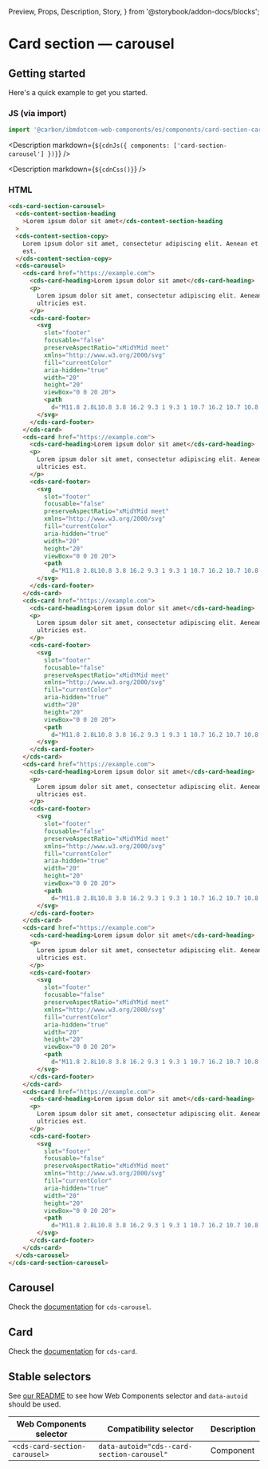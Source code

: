   Preview,
  Props,
  Description,
  Story,
} from '@storybook/addon-docs/blocks';

# Card section — carousel

## Getting started

Here's a quick example to get you started.

### JS (via import)

```javascript
import '@carbon/ibmdotcom-web-components/es/components/card-section-carousel/index.js';
```

<Description markdown={`${cdnJs({ components: ['card-section-carousel'] })}`} />

<Description markdown={`${cdnCss()}`} />

### HTML

```html
<cds-card-section-carousel>
  <cds-content-section-heading
    >Lorem ipsum dolor sit amet</cds-content-section-heading
  >
  <cds-content-section-copy>
    Lorem ipsum dolor sit amet, consectetur adipiscing elit. Aenean et ultricies
    est.
  </cds-content-section-copy>
  <cds-carousel>
    <cds-card href="https://example.com">
      <cds-card-heading>Lorem ipsum dolor sit amet</cds-card-heading>
      <p>
        Lorem ipsum dolor sit amet, consectetur adipiscing elit. Aenean et
        ultricies est.
      </p>
      <cds-card-footer>
        <svg
          slot="footer"
          focusable="false"
          preserveAspectRatio="xMidYMid meet"
          xmlns="http://www.w3.org/2000/svg"
          fill="currentColor"
          aria-hidden="true"
          width="20"
          height="20"
          viewBox="0 0 20 20">
          <path
            d="M11.8 2.8L10.8 3.8 16.2 9.3 1 9.3 1 10.7 16.2 10.7 10.8 16.2 11.8 17.2 19 10z"></path>
        </svg>
      </cds-card-footer>
    </cds-card>
    <cds-card href="https://example.com">
      <cds-card-heading>Lorem ipsum dolor sit amet</cds-card-heading>
      <p>
        Lorem ipsum dolor sit amet, consectetur adipiscing elit. Aenean et
        ultricies est.
      </p>
      <cds-card-footer>
        <svg
          slot="footer"
          focusable="false"
          preserveAspectRatio="xMidYMid meet"
          xmlns="http://www.w3.org/2000/svg"
          fill="currentColor"
          aria-hidden="true"
          width="20"
          height="20"
          viewBox="0 0 20 20">
          <path
            d="M11.8 2.8L10.8 3.8 16.2 9.3 1 9.3 1 10.7 16.2 10.7 10.8 16.2 11.8 17.2 19 10z"></path>
        </svg>
      </cds-card-footer>
    </cds-card>
    <cds-card href="https://example.com">
      <cds-card-heading>Lorem ipsum dolor sit amet</cds-card-heading>
      <p>
        Lorem ipsum dolor sit amet, consectetur adipiscing elit. Aenean et
        ultricies est.
      </p>
      <cds-card-footer>
        <svg
          slot="footer"
          focusable="false"
          preserveAspectRatio="xMidYMid meet"
          xmlns="http://www.w3.org/2000/svg"
          fill="currentColor"
          aria-hidden="true"
          width="20"
          height="20"
          viewBox="0 0 20 20">
          <path
            d="M11.8 2.8L10.8 3.8 16.2 9.3 1 9.3 1 10.7 16.2 10.7 10.8 16.2 11.8 17.2 19 10z"></path>
        </svg>
      </cds-card-footer>
    </cds-card>
    <cds-card href="https://example.com">
      <cds-card-heading>Lorem ipsum dolor sit amet</cds-card-heading>
      <p>
        Lorem ipsum dolor sit amet, consectetur adipiscing elit. Aenean et
        ultricies est.
      </p>
      <cds-card-footer>
        <svg
          slot="footer"
          focusable="false"
          preserveAspectRatio="xMidYMid meet"
          xmlns="http://www.w3.org/2000/svg"
          fill="currentColor"
          aria-hidden="true"
          width="20"
          height="20"
          viewBox="0 0 20 20">
          <path
            d="M11.8 2.8L10.8 3.8 16.2 9.3 1 9.3 1 10.7 16.2 10.7 10.8 16.2 11.8 17.2 19 10z"></path>
        </svg>
      </cds-card-footer>
    </cds-card>
    <cds-card href="https://example.com">
      <cds-card-heading>Lorem ipsum dolor sit amet</cds-card-heading>
      <p>
        Lorem ipsum dolor sit amet, consectetur adipiscing elit. Aenean et
        ultricies est.
      </p>
      <cds-card-footer>
        <svg
          slot="footer"
          focusable="false"
          preserveAspectRatio="xMidYMid meet"
          xmlns="http://www.w3.org/2000/svg"
          fill="currentColor"
          aria-hidden="true"
          width="20"
          height="20"
          viewBox="0 0 20 20">
          <path
            d="M11.8 2.8L10.8 3.8 16.2 9.3 1 9.3 1 10.7 16.2 10.7 10.8 16.2 11.8 17.2 19 10z"></path>
        </svg>
      </cds-card-footer>
    </cds-card>
    <cds-card href="https://example.com">
      <cds-card-heading>Lorem ipsum dolor sit amet</cds-card-heading>
      <p>
        Lorem ipsum dolor sit amet, consectetur adipiscing elit. Aenean et
        ultricies est.
      </p>
      <cds-card-footer>
        <svg
          slot="footer"
          focusable="false"
          preserveAspectRatio="xMidYMid meet"
          xmlns="http://www.w3.org/2000/svg"
          fill="currentColor"
          aria-hidden="true"
          width="20"
          height="20"
          viewBox="0 0 20 20">
          <path
            d="M11.8 2.8L10.8 3.8 16.2 9.3 1 9.3 1 10.7 16.2 10.7 10.8 16.2 11.8 17.2 19 10z"></path>
        </svg>
      </cds-card-footer>
    </cds-card>
  </cds-carousel>
</cds-card-section-carousel>
```

## Carousel

Check the
[documentation](https://github.com/carbon-design-system/carbon-for-ibm-dotcom/blob/main/packages/web-components/src/components/carousel/__stories__/README.stories.mdx)
for `cds-carousel`.

## Card

Check the
[documentation](https://github.com/carbon-design-system/carbon-for-ibm-dotcom/blob/main/packages/web-components/src/components/card/__stories__/README.stories.mdx)
for `cds-card`.

## Stable selectors

See
[our README](https://github.com/carbon-design-system/carbon-for-ibm-dotcom/tree/main/packages/web-components#stable-selectors-for-analytics-and-integratione2e-testing-in-web-components)
to see how Web Components selector and `data-autoid` should be used.

| Web Components selector       | Compatibility selector                     | Description |
| ----------------------------- | ------------------------------------------ | ----------- |
| `<cds-card-section-carousel>` | `data-autoid="cds--card-section-carousel"` | Component   |

<Description markdown={contributing} />
